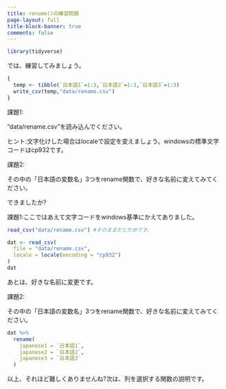 ```yaml
---
title: rename()の練習問題
page-layout: full
title-block-banner: true
comments: false
---
```


```r
library(tidyverse)
```

では、練習してみましょう。

```r
{
  temp <- tibble(`日本語1`=1:3,`日本語2`=1:3,`日本語3`=1:3)
  write_csv(temp,"data/rename.csv")
}
```
課題1:

"data/rename.csv"を読み込んでください。

ヒント:文字化けした場合はlocaleで設定を変えましょう。windowsの標準文字コードはcp932です。

課題2:

その中の「日本語の変数名」3つをrename関数で、好きな名前に変えてみてください。

できましたか?


課題1:ここではあえて文字コードをwindows基準にかえてありました。

```r
read_csv("data/rename.csv") #そのままだとだめです。

dat <- read_csv(
  file = "data/rename.csv",
  locale = locale(encoding = "cp932")
)
dat
```

あとは、好きな名前に変更です。

課題2:

その中の「日本語の変数名」3つをrename関数で、好きな名前に変えてみてください。

```r
dat %>% 
  rename(
    japanese1 = `日本語1`,
    japanese2 = `日本語2`,
    japanese3 = `日本語3`
  )
```

以上、それほど難しくありませんね?次は、列を選択する関数の説明です。
